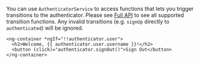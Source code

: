 You can use `AuthenticatorService` to access functions that lets you trigger transitions to the authenticator. Please see [Full API](#full-api) to see all supported transition functions. Any invalid transitions (e.g. `signUp` directly to `authenticated`) will be ignored.

```html{3}
<ng-container *ngIf="!!authenticator.user">
  <h2>Welcome, {{ authenticator.user.username }}!</h2>
  <button (click)="authenticator.signOut()">Sign Out</button>
</ng-container>
```
